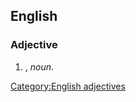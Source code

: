 ==English==

===Adjective===
{{head|en}}

# {{attributive of|throne room|lang=en|nodot=1}}, ''noun''.


[[Category:English adjectives]]